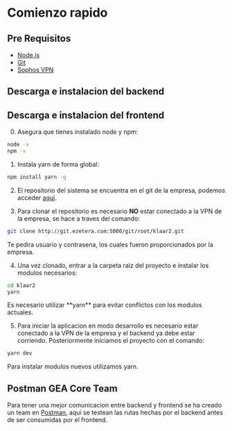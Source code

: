 
# Comienzo rapido

## Pre Requisitos

- [Node.js](https://nodejs.org/es/)
- [Git](https://git-scm.com/)
- [Sophos VPN](https://201.161.7.10:4443/userportal/webpages/myaccount/login.jsp)

## Descarga e instalacion del backend

## Descarga e instalacion del frontend

0. Asegura que tienes instalado node y npm:

```bash
node -v
npm -v
```

1. Instala yarn de forma global:

```bash
npm install yarn -g
```

2. El repositorio del sistema se encuentra en el git de la empresa, podemos
   acceder <a href="http://git.ezetera.com:5000/root/klaar2">aqui</a>.

3. Para clonar el repositorio es necesario **NO** estar conectado a la VPN de la empresa, se hace a traves del comando:

```bash
git clone http://git.ezetera.com:5000/git/root/klaar2.git
```

Te pedira usuario y contrasena, los cuales fueron proporcionados por la empresa.

4. Una vez clonado, entrar a la carpeta raiz del proyecto e instalar los modulos necesarios:

```bash
cd klaar2
yarn
```

<Callout emoji="⚠">
  Es necesario utilizar **yarn** para evitar conflictos con los modulos
  actuales.
</Callout>

5. Para iniciar la aplicacion en modo desarrollo es necesario estar conectado a la VPN de la empresa y el backend ya debe estar corriendo. Posteriormente iniciamos el proyecto con el comando:

```bash
yarn dev
```

<Callout emoji="⚠">Para instalar modulos nuevos utilizamos yarn.</Callout>

## Postman GEA Core Team

Para tener una mejor comunicacion entre backend y frontend se ha creado un team en [Postman](https://app.getpostman.com/join-team?invite_code=ebafef804c8c1c150cd3b07556c84b49), aqui se testean las rutas hechas por el backend antes de ser consumidas por el frontend.
